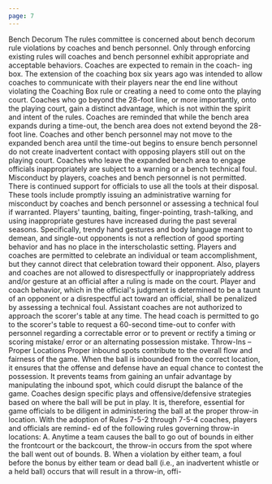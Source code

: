 ```yaml
---
page: 7
---
```


Bench Decorum The rules committee is concerned about bench decorum rule violations by coaches and bench personnel. Only through enforcing existing rules will coaches and bench personnel exhibit appropriate and acceptable behaviors. Coaches are expected to remain in the coach- ing box. The extension of the coaching box six years ago was intended to allow coaches to communicate with their players near the end line without violating the Coaching Box rule or creating a need to come onto the playing court. Coaches who go beyond the 28-foot line, or more importantly, onto the playing court, gain a distinct advantage, which is not within the spirit and intent of the rules. Coaches are reminded that while the bench area expands during a time-out, the bench area does not extend beyond the 28-foot line. Coaches and other bench personnel may not move to the expanded bench area until the time-out begins to ensure bench personnel do not create inadvertent contact with opposing players still out on the playing court. Coaches who leave the expanded bench area to engage officials inappropriately are subject to a warning or a bench technical foul. Misconduct by players, coaches and bench personnel is not permitted. There is continued support for officials to use all the tools at their disposal. These tools include promptly issuing an administrative warning for misconduct by coaches and bench personnel or assessing a technical foul if warranted. Players' taunting, baiting, finger-pointing, trash-talking, and using inappropriate gestures have increased during the past several seasons. Specifically, trendy hand gestures and body language meant to demean, and single-out opponents is not a reflection of good sporting behavior and has no place in the interscholastic setting. Players and coaches are permitted to celebrate an individual or team accomplishment, but they cannot direct that celebration toward their opponent. Also, players and coaches are not allowed to disrespectfully or inappropriately address and/or gesture at an official after a ruling is made on the court. Player and coach behavior, which in the official's judgment is determined to be a taunt of an opponent or a disrespectful act toward an official, shall be penalized by assessing a technical foul. Assistant coaches are not authorized to approach the scorer's table at any time. The head coach is permitted to go to the scorer's table to request a 60-second time-out to confer with personnel regarding a correctable error or to prevent or rectify a timing or scoring mistake/ error or an alternating possession mistake. Throw-Ins – Proper Locations Proper inbound spots contribute to the overall flow and fairness of the game. When the ball is inbounded from the correct location, it ensures that the offense and defense have an equal chance to contest the possession. It prevents teams from gaining an unfair advantage by manipulating the inbound spot, which could disrupt the balance of the game. Coaches design specific plays and offensive/defensive strategies based on where the ball will be put in play. It is, therefore, essential for game officials to be diligent in administering the ball at the proper throw-in location. With the adoption of Rules 7-5-2 through 7-5-4 coaches, players and officials are remind- ed of the following rules governing throw-in locations: A. Anytime a team causes the ball to go out of bounds in either the frontcourt or the backcourt, the throw-in occurs from the spot where the ball went out of bounds. B. When a violation by either team, a foul before the bonus by either team or dead ball (i.e., an inadvertent whistle or a held ball) occurs that will result in a throw-in, offi-
